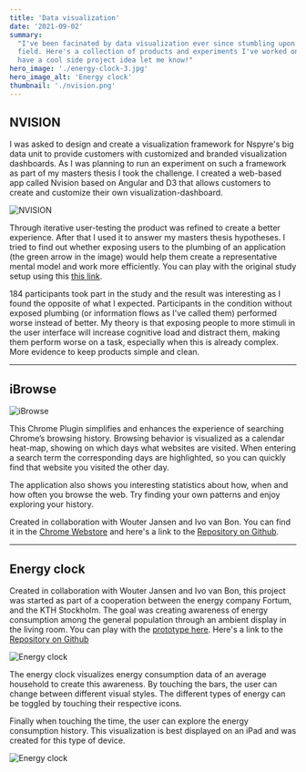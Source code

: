```yaml
---
title: 'Data visualization'
date: '2021-09-02'
summary:
  "I've been facinated by data visualization ever since stumbling upon the
  field. Here's a collection of products and experiments I've worked on. If you
  have a cool side project idea let me know!"
hero_image: './energy-clock-3.jpg'
hero_image_alt: 'Energy clock'
thumbnail: './nvision.png'
---
```


## NVISION

I was asked to design and create a visualization framework for Nspyre's big data
unit to provide customers with customized and branded visualization dashboards.
As I was planning to run an experiment on such a framework as part of my masters
thesis I took the challenge. I created a web-based app called Nvision based on
Angular and D3 that allows customers to create and customize their own
visualization-dashboard.

![NVISION](./nvision.png)

Through iterative user-testing the product was refined to create a better
experience. After that I used it to answer my masters thesis hypotheses. I tried
to find out whether exposing users to the plumbing of an application (the green
arrow in the image) would help them create a representative mental model and
work more efficiently. You can play with the original study setup using this
[this link](https://henrilouis.com/webprojects/nspyre/nvision/).

184 participants took part in the study and the result was interesting as I
found the opposite of what I expected. Participants in the condition without
exposed plumbing (or information flows as I've called them) performed worse
instead of better. My theory is that exposing people to more stimuli in the user
interface will increase cognitive load and distract them, making them perform
worse on a task, especially when this is already complex. More evidence to keep
products simple and clean.

---

## iBrowse

![iBrowse](./ibrowse.png)

This Chrome Plugin simplifies and enhances the experience of searching Chrome’s
browsing history. Browsing behavior is visualized as a calendar heat-map,
showing on which days what websites are visited. When entering a search term the
corresponding days are highlighted, so you can quickly find that website you
visited the other day.

The application also shows you interesting statistics about how, when and how
often you browse the web. Try finding your own patterns and enjoy exploring your
history.

Created in collaboration with Wouter Jansen and Ivo van Bon. You can find it in
the
[Chrome Webstore](https://chrome.google.com/webstore/detail/ibrowse/hcjpbkigjdnnpjmhgjnficbpkjgbmnek)
and here's a link to the
[Repository on Github](https://github.com/henrilouis/ibrowse).

---

## Energy clock

Created in collaboration with Wouter Jansen and Ivo van Bon, this project was
started as part of a cooperation between the energy company Fortum, and the KTH
Stockholm. The goal was creating awareness of energy consumption among the
general population through an ambient display in the living room. You can play
with the [prototype here](http://henrilouis.com/webprojects/kth/vis/energy/).
Here's a link to the
[Repository on Github](https://github.com/henrilouis/energy)

![Energy clock](./energy-clock-3.jpg)

The energy clock visualizes energy consumption data of an average household to
create this awareness. By touching the bars, the user can change between
different visual styles. The different types of energy can be toggled by
touching their respective icons.

Finally when touching the time, the user can explore the energy consumption
history. This visualization is best displayed on an iPad and was created for
this type of device.

![Energy clock](./energy-clock-2.jpg)
